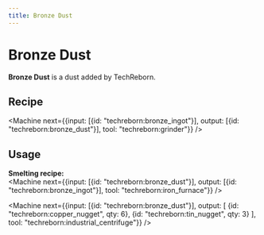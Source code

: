 ```yaml
---
title: Bronze Dust
---
```


<ItemImage file="bronze_dust" alt="Bronze Dust" size="200" />

# Bronze Dust

**Bronze Dust** is a dust added by TechReborn.

## Recipe

<Machine next={{input: [{id: "techreborn:bronze_ingot"}], output: [{id: "techreborn:bronze_dust"}], tool: "techreborn:grinder"}} />

## Usage

**Smelting recipe:**  
<Machine next={{input: [{id: "techreborn:bronze_dust"}], output: [{id: "techreborn:bronze_ingot"}], tool: "techreborn:iron_furnace"}} />

<Machine next={{input: [{id: "techreborn:bronze_dust"}], output: [
  {id: "techreborn:copper_nugget", qty: 6},
  {id: "techreborn:tin_nugget", qty: 3}
], tool: "techreborn:industrial_centrifuge"}} />
